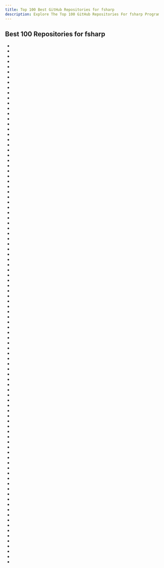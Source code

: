 ```yaml
---
title: Top 100 Best GitHub Repositories for fsharp
description: Explore The Top 100 GitHub Repositories For fsharp Programming Languages Listed Ranked By Most Stargazers And Forks By GitHub Community.
---
```


## Best 100 Repositories for fsharp

- <Badge owner="dotnet" repoName="fsharp" stars="https://img.shields.io/github/stars/dotnet/fsharp?style=flat&logoSize=auto" forks="https://img.shields.io/github/forks/dotnet/fsharp?style=flat&logoSize=auto"/>
- <Badge owner="fable-compiler" repoName="Fable" stars="https://img.shields.io/github/stars/fable-compiler/Fable?style=flat&logoSize=auto" forks="https://img.shields.io/github/forks/fable-compiler/Fable?style=flat&logoSize=auto"/>
- <Badge owner="fsharp" repoName="fsharp" stars="https://img.shields.io/github/stars/fsharp/fsharp?style=flat&logoSize=auto" forks="https://img.shields.io/github/forks/fsharp/fsharp?style=flat&logoSize=auto"/>
- <Badge owner="giraffe-fsharp" repoName="Giraffe" stars="https://img.shields.io/github/stars/giraffe-fsharp/Giraffe?style=flat&logoSize=auto" forks="https://img.shields.io/github/forks/giraffe-fsharp/Giraffe?style=flat&logoSize=auto"/>
- <Badge owner="artempyanykh" repoName="marksman" stars="https://img.shields.io/github/stars/artempyanykh/marksman?style=flat&logoSize=auto" forks="https://img.shields.io/github/forks/artempyanykh/marksman?style=flat&logoSize=auto"/>
- <Badge owner="fsprojects" repoName="Paket" stars="https://img.shields.io/github/stars/fsprojects/Paket?style=flat&logoSize=auto" forks="https://img.shields.io/github/forks/fsprojects/Paket?style=flat&logoSize=auto"/>
- <Badge owner="darklang" repoName="dark" stars="https://img.shields.io/github/stars/darklang/dark?style=flat&logoSize=auto" forks="https://img.shields.io/github/forks/darklang/dark?style=flat&logoSize=auto"/>
- <Badge owner="yatli" repoName="fvim" stars="https://img.shields.io/github/stars/yatli/fvim?style=flat&logoSize=auto" forks="https://img.shields.io/github/forks/yatli/fvim?style=flat&logoSize=auto"/>
- <Badge owner="SuaveIO" repoName="suave" stars="https://img.shields.io/github/stars/SuaveIO/suave?style=flat&logoSize=auto" forks="https://img.shields.io/github/forks/SuaveIO/suave?style=flat&logoSize=auto"/>
- <Badge owner="ChrisMarinos" repoName="FSharpKoans" stars="https://img.shields.io/github/stars/ChrisMarinos/FSharpKoans?style=flat&logoSize=auto" forks="https://img.shields.io/github/forks/ChrisMarinos/FSharpKoans?style=flat&logoSize=auto"/>
- <Badge owner="fsprojects" repoName="FAKE" stars="https://img.shields.io/github/stars/fsprojects/FAKE?style=flat&logoSize=auto" forks="https://img.shields.io/github/forks/fsprojects/FAKE?style=flat&logoSize=auto"/>
- <Badge owner="fscheck" repoName="FsCheck" stars="https://img.shields.io/github/stars/fscheck/FsCheck?style=flat&logoSize=auto" forks="https://img.shields.io/github/forks/fscheck/FsCheck?style=flat&logoSize=auto"/>
- <Badge owner="fabulous-dev" repoName="Fabulous" stars="https://img.shields.io/github/stars/fabulous-dev/Fabulous?style=flat&logoSize=auto" forks="https://img.shields.io/github/forks/fabulous-dev/Fabulous?style=flat&logoSize=auto"/>
- <Badge owner="bryanedds" repoName="Nu" stars="https://img.shields.io/github/stars/bryanedds/Nu?style=flat&logoSize=auto" forks="https://img.shields.io/github/forks/bryanedds/Nu?style=flat&logoSize=auto"/>
- <Badge owner="fsbolero" repoName="Bolero" stars="https://img.shields.io/github/stars/fsbolero/Bolero?style=flat&logoSize=auto" forks="https://img.shields.io/github/forks/fsbolero/Bolero?style=flat&logoSize=auto"/>
- <Badge owner="fsprojects" repoName="Avalonia.FuncUI" stars="https://img.shields.io/github/stars/fsprojects/Avalonia.FuncUI?style=flat&logoSize=auto" forks="https://img.shields.io/github/forks/fsprojects/Avalonia.FuncUI?style=flat&logoSize=auto"/>
- <Badge owner="fslaborg" repoName="Deedle" stars="https://img.shields.io/github/stars/fslaborg/Deedle?style=flat&logoSize=auto" forks="https://img.shields.io/github/forks/fslaborg/Deedle?style=flat&logoSize=auto"/>
- <Badge owner="LoopPerfect" repoName="buckaroo" stars="https://img.shields.io/github/stars/LoopPerfect/buckaroo?style=flat&logoSize=auto" forks="https://img.shields.io/github/forks/LoopPerfect/buckaroo?style=flat&logoSize=auto"/>
- <Badge owner="ionide" repoName="ionide-vscode-fsharp" stars="https://img.shields.io/github/stars/ionide/ionide-vscode-fsharp?style=flat&logoSize=auto" forks="https://img.shields.io/github/forks/ionide/ionide-vscode-fsharp?style=flat&logoSize=auto"/>
- <Badge owner="fsprojects" repoName="FSharpPlus" stars="https://img.shields.io/github/stars/fsprojects/FSharpPlus?style=flat&logoSize=auto" forks="https://img.shields.io/github/forks/fsprojects/FSharpPlus?style=flat&logoSize=auto"/>
- <Badge owner="elmish" repoName="elmish" stars="https://img.shields.io/github/stars/elmish/elmish?style=flat&logoSize=auto" forks="https://img.shields.io/github/forks/elmish/elmish?style=flat&logoSize=auto"/>
- <Badge owner="fsprojects" repoName="FSharp.Data" stars="https://img.shields.io/github/stars/fsprojects/FSharp.Data?style=flat&logoSize=auto" forks="https://img.shields.io/github/forks/fsprojects/FSharp.Data?style=flat&logoSize=auto"/>
- <Badge owner="fsprojects" repoName="fantomas" stars="https://img.shields.io/github/stars/fsprojects/fantomas?style=flat&logoSize=auto" forks="https://img.shields.io/github/forks/fsprojects/fantomas?style=flat&logoSize=auto"/>
- <Badge owner="SaturnFramework" repoName="Saturn" stars="https://img.shields.io/github/stars/SaturnFramework/Saturn?style=flat&logoSize=auto" forks="https://img.shields.io/github/forks/SaturnFramework/Saturn?style=flat&logoSize=auto"/>
- <Badge owner="dotnet" repoName="performance" stars="https://img.shields.io/github/stars/dotnet/performance?style=flat&logoSize=auto" forks="https://img.shields.io/github/forks/dotnet/performance?style=flat&logoSize=auto"/>
- <Badge owner="fsprojects" repoName="FSharpx.Extras" stars="https://img.shields.io/github/stars/fsprojects/FSharpx.Extras?style=flat&logoSize=auto" forks="https://img.shields.io/github/forks/fsprojects/FSharpx.Extras?style=flat&logoSize=auto"/>
- <Badge owner="haf" repoName="expecto" stars="https://img.shields.io/github/stars/haf/expecto?style=flat&logoSize=auto" forks="https://img.shields.io/github/forks/haf/expecto?style=flat&logoSize=auto"/>
- <Badge owner="fsprojects" repoName="Rezoom.SQL" stars="https://img.shields.io/github/stars/fsprojects/Rezoom.SQL?style=flat&logoSize=auto" forks="https://img.shields.io/github/forks/fsprojects/Rezoom.SQL?style=flat&logoSize=auto"/>
- <Badge owner="plotly" repoName="Plotly.NET" stars="https://img.shields.io/github/stars/plotly/Plotly.NET?style=flat&logoSize=auto" forks="https://img.shields.io/github/forks/plotly/Plotly.NET?style=flat&logoSize=auto"/>
- <Badge owner="swlaschin" repoName="Railway-Oriented-Programming-Example" stars="https://img.shields.io/github/stars/swlaschin/Railway-Oriented-Programming-Example?style=flat&logoSize=auto" forks="https://img.shields.io/github/forks/swlaschin/Railway-Oriented-Programming-Example?style=flat&logoSize=auto"/>
- <Badge owner="dotnet-websharper" repoName="core" stars="https://img.shields.io/github/stars/dotnet-websharper/core?style=flat&logoSize=auto" forks="https://img.shields.io/github/forks/dotnet-websharper/core?style=flat&logoSize=auto"/>
- <Badge owner="razzmatazz" repoName="csharp-language-server" stars="https://img.shields.io/github/stars/razzmatazz/csharp-language-server?style=flat&logoSize=auto" forks="https://img.shields.io/github/forks/razzmatazz/csharp-language-server?style=flat&logoSize=auto"/>
- <Badge owner="DiffSharp" repoName="DiffSharp" stars="https://img.shields.io/github/stars/DiffSharp/DiffSharp?style=flat&logoSize=auto" forks="https://img.shields.io/github/forks/DiffSharp/DiffSharp?style=flat&logoSize=auto"/>
- <Badge owner="fsprojects" repoName="SQLProvider" stars="https://img.shields.io/github/stars/fsprojects/SQLProvider?style=flat&logoSize=auto" forks="https://img.shields.io/github/forks/fsprojects/SQLProvider?style=flat&logoSize=auto"/>
- <Badge owner="Zaid-Ajaj" repoName="Feliz" stars="https://img.shields.io/github/stars/Zaid-Ajaj/Feliz?style=flat&logoSize=auto" forks="https://img.shields.io/github/forks/Zaid-Ajaj/Feliz?style=flat&logoSize=auto"/>
- <Badge owner="ScottArbeit" repoName="Grace" stars="https://img.shields.io/github/stars/ScottArbeit/Grace?style=flat&logoSize=auto" forks="https://img.shields.io/github/forks/ScottArbeit/Grace?style=flat&logoSize=auto"/>
- <Badge owner="pimbrouwers" repoName="Falco" stars="https://img.shields.io/github/stars/pimbrouwers/Falco?style=flat&logoSize=auto" forks="https://img.shields.io/github/forks/pimbrouwers/Falco?style=flat&logoSize=auto"/>
- <Badge owner="CompositionalIT" repoName="farmer" stars="https://img.shields.io/github/stars/CompositionalIT/farmer?style=flat&logoSize=auto" forks="https://img.shields.io/github/forks/CompositionalIT/farmer?style=flat&logoSize=auto"/>
- <Badge owner="causiq" repoName="logary" stars="https://img.shields.io/github/stars/causiq/logary?style=flat&logoSize=auto" forks="https://img.shields.io/github/forks/causiq/logary?style=flat&logoSize=auto"/>
- <Badge owner="Hopac" repoName="Hopac" stars="https://img.shields.io/github/stars/Hopac/Hopac?style=flat&logoSize=auto" forks="https://img.shields.io/github/forks/Hopac/Hopac?style=flat&logoSize=auto"/>
- <Badge owner="stephan-tolksdorf" repoName="fparsec" stars="https://img.shields.io/github/stars/stephan-tolksdorf/fparsec?style=flat&logoSize=auto" forks="https://img.shields.io/github/forks/stephan-tolksdorf/fparsec?style=flat&logoSize=auto"/>
- <Badge owner="fsharp" repoName="fslang-design" stars="https://img.shields.io/github/stars/fsharp/fslang-design?style=flat&logoSize=auto" forks="https://img.shields.io/github/forks/fsharp/fslang-design?style=flat&logoSize=auto"/>
- <Badge owner="fsprojects" repoName="ProjectScaffold" stars="https://img.shields.io/github/stars/fsprojects/ProjectScaffold?style=flat&logoSize=auto" forks="https://img.shields.io/github/forks/fsprojects/ProjectScaffold?style=flat&logoSize=auto"/>
- <Badge owner="atsapura" repoName="CardManagement" stars="https://img.shields.io/github/stars/atsapura/CardManagement?style=flat&logoSize=auto" forks="https://img.shields.io/github/forks/atsapura/CardManagement?style=flat&logoSize=auto"/>
- <Badge owner="stkb" repoName="Rewrap" stars="https://img.shields.io/github/stars/stkb/Rewrap?style=flat&logoSize=auto" forks="https://img.shields.io/github/forks/stkb/Rewrap?style=flat&logoSize=auto"/>
- <Badge owner="lefthandedgoat" repoName="canopy" stars="https://img.shields.io/github/stars/lefthandedgoat/canopy?style=flat&logoSize=auto" forks="https://img.shields.io/github/forks/lefthandedgoat/canopy?style=flat&logoSize=auto"/>
- <Badge owner="SteveGilham" repoName="altcover" stars="https://img.shields.io/github/stars/SteveGilham/altcover?style=flat&logoSize=auto" forks="https://img.shields.io/github/forks/SteveGilham/altcover?style=flat&logoSize=auto"/>
- <Badge owner="SAFE-Stack" repoName="SAFE-BookStore" stars="https://img.shields.io/github/stars/SAFE-Stack/SAFE-BookStore?style=flat&logoSize=auto" forks="https://img.shields.io/github/forks/SAFE-Stack/SAFE-BookStore?style=flat&logoSize=auto"/>
- <Badge owner="nessos" repoName="LinqOptimizer" stars="https://img.shields.io/github/stars/nessos/LinqOptimizer?style=flat&logoSize=auto" forks="https://img.shields.io/github/forks/nessos/LinqOptimizer?style=flat&logoSize=auto"/>
- <Badge owner="jet" repoName="equinox" stars="https://img.shields.io/github/stars/jet/equinox?style=flat&logoSize=auto" forks="https://img.shields.io/github/forks/jet/equinox?style=flat&logoSize=auto"/>
- <Badge owner="demystifyfp" repoName="FsToolkit.ErrorHandling" stars="https://img.shields.io/github/stars/demystifyfp/FsToolkit.ErrorHandling?style=flat&logoSize=auto" forks="https://img.shields.io/github/forks/demystifyfp/FsToolkit.ErrorHandling?style=flat&logoSize=auto"/>
- <Badge owner="fsprojects" repoName="FSharp.Formatting" stars="https://img.shields.io/github/stars/fsprojects/FSharp.Formatting?style=flat&logoSize=auto" forks="https://img.shields.io/github/forks/fsprojects/FSharp.Formatting?style=flat&logoSize=auto"/>
- <Badge owner="fsprojects" repoName="Argu" stars="https://img.shields.io/github/stars/fsprojects/Argu?style=flat&logoSize=auto" forks="https://img.shields.io/github/forks/fsprojects/Argu?style=flat&logoSize=auto"/>
- <Badge owner="SchlenkR" repoName="FsHttp" stars="https://img.shields.io/github/stars/SchlenkR/FsHttp?style=flat&logoSize=auto" forks="https://img.shields.io/github/forks/SchlenkR/FsHttp?style=flat&logoSize=auto"/>
- <Badge owner="ZachBray" repoName="FunScript" stars="https://img.shields.io/github/stars/ZachBray/FunScript?style=flat&logoSize=auto" forks="https://img.shields.io/github/forks/ZachBray/FunScript?style=flat&logoSize=auto"/>
- <Badge owner="StationQ" repoName="Liquid" stars="https://img.shields.io/github/stars/StationQ/Liquid?style=flat&logoSize=auto" forks="https://img.shields.io/github/forks/StationQ/Liquid?style=flat&logoSize=auto"/>
- <Badge owner="swlaschin" repoName="DomainModelingMadeFunctional" stars="https://img.shields.io/github/stars/swlaschin/DomainModelingMadeFunctional?style=flat&logoSize=auto" forks="https://img.shields.io/github/forks/swlaschin/DomainModelingMadeFunctional?style=flat&logoSize=auto"/>
- <Badge owner="elmish" repoName="Elmish.WPF" stars="https://img.shields.io/github/stars/elmish/Elmish.WPF?style=flat&logoSize=auto" forks="https://img.shields.io/github/forks/elmish/Elmish.WPF?style=flat&logoSize=auto"/>
- <Badge owner="fsprojects" repoName="FsUnit" stars="https://img.shields.io/github/stars/fsprojects/FsUnit?style=flat&logoSize=auto" forks="https://img.shields.io/github/forks/fsprojects/FsUnit?style=flat&logoSize=auto"/>
- <Badge owner="B2R2-org" repoName="B2R2" stars="https://img.shields.io/github/stars/B2R2-org/B2R2?style=flat&logoSize=auto" forks="https://img.shields.io/github/forks/B2R2-org/B2R2?style=flat&logoSize=auto"/>
- <Badge owner="ionide" repoName="FsAutoComplete" stars="https://img.shields.io/github/stars/ionide/FsAutoComplete?style=flat&logoSize=auto" forks="https://img.shields.io/github/forks/ionide/FsAutoComplete?style=flat&logoSize=auto"/>
- <Badge owner="AshleyF" repoName="VimSpeak" stars="https://img.shields.io/github/stars/AshleyF/VimSpeak?style=flat&logoSize=auto" forks="https://img.shields.io/github/forks/AshleyF/VimSpeak?style=flat&logoSize=auto"/>
- <Badge owner="fsprojects" repoName="FSharp.Data.GraphQL" stars="https://img.shields.io/github/stars/fsprojects/FSharp.Data.GraphQL?style=flat&logoSize=auto" forks="https://img.shields.io/github/forks/fsprojects/FSharp.Data.GraphQL?style=flat&logoSize=auto"/>
- <Badge owner="nessos" repoName="Streams" stars="https://img.shields.io/github/stars/nessos/Streams?style=flat&logoSize=auto" forks="https://img.shields.io/github/forks/nessos/Streams?style=flat&logoSize=auto"/>
- <Badge owner="CompositionalIT" repoName="SAFE-Dojo" stars="https://img.shields.io/github/stars/CompositionalIT/SAFE-Dojo?style=flat&logoSize=auto" forks="https://img.shields.io/github/forks/CompositionalIT/SAFE-Dojo?style=flat&logoSize=auto"/>
- <Badge owner="Dzoukr" repoName="Dapper.FSharp" stars="https://img.shields.io/github/stars/Dzoukr/Dapper.FSharp?style=flat&logoSize=auto" forks="https://img.shields.io/github/forks/Dzoukr/Dapper.FSharp?style=flat&logoSize=auto"/>
- <Badge owner="microsoft" repoName="fsharplu" stars="https://img.shields.io/github/stars/microsoft/fsharplu?style=flat&logoSize=auto" forks="https://img.shields.io/github/forks/microsoft/fsharplu?style=flat&logoSize=auto"/>
- <Badge owner="mathnet" repoName="mathnet-symbolics" stars="https://img.shields.io/github/stars/mathnet/mathnet-symbolics?style=flat&logoSize=auto" forks="https://img.shields.io/github/forks/mathnet/mathnet-symbolics?style=flat&logoSize=auto"/>
- <Badge owner="MoiraeSoftware" repoName="myriad" stars="https://img.shields.io/github/stars/MoiraeSoftware/myriad?style=flat&logoSize=auto" forks="https://img.shields.io/github/forks/MoiraeSoftware/myriad?style=flat&logoSize=auto"/>
- <Badge owner="Tarmil" repoName="FSharp.SystemTextJson" stars="https://img.shields.io/github/stars/Tarmil/FSharp.SystemTextJson?style=flat&logoSize=auto" forks="https://img.shields.io/github/forks/Tarmil/FSharp.SystemTextJson?style=flat&logoSize=auto"/>
- <Badge owner="mbraceproject" repoName="FsPickler" stars="https://img.shields.io/github/stars/mbraceproject/FsPickler?style=flat&logoSize=auto" forks="https://img.shields.io/github/forks/mbraceproject/FsPickler?style=flat&logoSize=auto"/>
- <Badge owner="JetBrains" repoName="resharper-fsharp" stars="https://img.shields.io/github/stars/JetBrains/resharper-fsharp?style=flat&logoSize=auto" forks="https://img.shields.io/github/forks/JetBrains/resharper-fsharp?style=flat&logoSize=auto"/>
- <Badge owner="fsprojects" repoName="fsharp-cheatsheet" stars="https://img.shields.io/github/stars/fsprojects/fsharp-cheatsheet?style=flat&logoSize=auto" forks="https://img.shields.io/github/forks/fsprojects/fsharp-cheatsheet?style=flat&logoSize=auto"/>
- <Badge owner="Zaid-Ajaj" repoName="Npgsql.FSharp" stars="https://img.shields.io/github/stars/Zaid-Ajaj/Npgsql.FSharp?style=flat&logoSize=auto" forks="https://img.shields.io/github/forks/Zaid-Ajaj/Npgsql.FSharp?style=flat&logoSize=auto"/>
- <Badge owner="fsprojects-archive" repoName="zzarchive-VisualFSharpPowerTools" stars="https://img.shields.io/github/stars/fsprojects-archive/zzarchive-VisualFSharpPowerTools?style=flat&logoSize=auto" forks="https://img.shields.io/github/forks/fsprojects-archive/zzarchive-VisualFSharpPowerTools?style=flat&logoSize=auto"/>
- <Badge owner="fsprojects" repoName="FSharpLint" stars="https://img.shields.io/github/stars/fsprojects/FSharpLint?style=flat&logoSize=auto" forks="https://img.shields.io/github/forks/fsprojects/FSharpLint?style=flat&logoSize=auto"/>
- <Badge owner="fsprojects" repoName="pulsar-client-dotnet" stars="https://img.shields.io/github/stars/fsprojects/pulsar-client-dotnet?style=flat&logoSize=auto" forks="https://img.shields.io/github/forks/fsprojects/pulsar-client-dotnet?style=flat&logoSize=auto"/>
- <Badge owner="eiriktsarpalis" repoName="TypeShape" stars="https://img.shields.io/github/stars/eiriktsarpalis/TypeShape?style=flat&logoSize=auto" forks="https://img.shields.io/github/forks/eiriktsarpalis/TypeShape?style=flat&logoSize=auto"/>
- <Badge owner="fsprojects" repoName="FSharp.TypeProviders.SDK" stars="https://img.shields.io/github/stars/fsprojects/FSharp.TypeProviders.SDK?style=flat&logoSize=auto" forks="https://img.shields.io/github/forks/fsprojects/FSharp.TypeProviders.SDK?style=flat&logoSize=auto"/>
- <Badge owner="SwensenSoftware" repoName="unquote" stars="https://img.shields.io/github/stars/SwensenSoftware/unquote?style=flat&logoSize=auto" forks="https://img.shields.io/github/forks/SwensenSoftware/unquote?style=flat&logoSize=auto"/>
- <Badge owner="fslaborg" repoName="XPlot" stars="https://img.shields.io/github/stars/fslaborg/XPlot?style=flat&logoSize=auto" forks="https://img.shields.io/github/forks/fslaborg/XPlot?style=flat&logoSize=auto"/>
- <Badge owner="mrthefakeperson" repoName="Excel-Virtual-Machine" stars="https://img.shields.io/github/stars/mrthefakeperson/Excel-Virtual-Machine?style=flat&logoSize=auto" forks="https://img.shields.io/github/forks/mrthefakeperson/Excel-Virtual-Machine?style=flat&logoSize=auto"/>
- <Badge owner="SAFE-Stack" repoName="SAFE-template" stars="https://img.shields.io/github/stars/SAFE-Stack/SAFE-template?style=flat&logoSize=auto" forks="https://img.shields.io/github/forks/SAFE-Stack/SAFE-template?style=flat&logoSize=auto"/>
- <Badge owner="fsprojects" repoName="FSharp.Control.Reactive" stars="https://img.shields.io/github/stars/fsprojects/FSharp.Control.Reactive?style=flat&logoSize=auto" forks="https://img.shields.io/github/forks/fsprojects/FSharp.Control.Reactive?style=flat&logoSize=auto"/>
- <Badge owner="mrLSD" repoName="riscv-fs" stars="https://img.shields.io/github/stars/mrLSD/riscv-fs?style=flat&logoSize=auto" forks="https://img.shields.io/github/forks/mrLSD/riscv-fs?style=flat&logoSize=auto"/>
- <Badge owner="kjnilsson" repoName="fez" stars="https://img.shields.io/github/stars/kjnilsson/fez?style=flat&logoSize=auto" forks="https://img.shields.io/github/forks/kjnilsson/fez?style=flat&logoSize=auto"/>
- <Badge owner="fable-compiler" repoName="fable-react" stars="https://img.shields.io/github/stars/fable-compiler/fable-react?style=flat&logoSize=auto" forks="https://img.shields.io/github/forks/fable-compiler/fable-react?style=flat&logoSize=auto"/>
- <Badge owner="praeclarum" repoName="1brc" stars="https://img.shields.io/github/stars/praeclarum/1brc?style=flat&logoSize=auto" forks="https://img.shields.io/github/forks/praeclarum/1brc?style=flat&logoSize=auto"/>
- <Badge owner="Zaid-Ajaj" repoName="Fable.Remoting" stars="https://img.shields.io/github/stars/Zaid-Ajaj/Fable.Remoting?style=flat&logoSize=auto" forks="https://img.shields.io/github/forks/Zaid-Ajaj/Fable.Remoting?style=flat&logoSize=auto"/>
- <Badge owner="hedgehogqa" repoName="fsharp-hedgehog" stars="https://img.shields.io/github/stars/hedgehogqa/fsharp-hedgehog?style=flat&logoSize=auto" forks="https://img.shields.io/github/forks/hedgehogqa/fsharp-hedgehog?style=flat&logoSize=auto"/>
- <Badge owner="project-everest" repoName="vale" stars="https://img.shields.io/github/stars/project-everest/vale?style=flat&logoSize=auto" forks="https://img.shields.io/github/forks/project-everest/vale?style=flat&logoSize=auto"/>
- <Badge owner="maxime-esa" repoName="asn1scc" stars="https://img.shields.io/github/stars/maxime-esa/asn1scc?style=flat&logoSize=auto" forks="https://img.shields.io/github/forks/maxime-esa/asn1scc?style=flat&logoSize=auto"/>
- <Badge owner="TheAngryByrd" repoName="MiniScaffold" stars="https://img.shields.io/github/stars/TheAngryByrd/MiniScaffold?style=flat&logoSize=auto" forks="https://img.shields.io/github/forks/TheAngryByrd/MiniScaffold?style=flat&logoSize=auto"/>
- <Badge owner="namigop" repoName="OneBella" stars="https://img.shields.io/github/stars/namigop/OneBella?style=flat&logoSize=auto" forks="https://img.shields.io/github/forks/namigop/OneBella?style=flat&logoSize=auto"/>
- <Badge owner="fsprojects" repoName="SwaggerProvider" stars="https://img.shields.io/github/stars/fsprojects/SwaggerProvider?style=flat&logoSize=auto" forks="https://img.shields.io/github/forks/fsprojects/SwaggerProvider?style=flat&logoSize=auto"/>
- <Badge owner="rfvgyhn" repoName="min-ed-launcher" stars="https://img.shields.io/github/stars/rfvgyhn/min-ed-launcher?style=flat&logoSize=auto" forks="https://img.shields.io/github/forks/rfvgyhn/min-ed-launcher?style=flat&logoSize=auto"/>
- <Badge owner="microsoft" repoName="rest-api-fuzz-testing" stars="https://img.shields.io/github/stars/microsoft/rest-api-fuzz-testing?style=flat&logoSize=auto" forks="https://img.shields.io/github/forks/microsoft/rest-api-fuzz-testing?style=flat&logoSize=auto"/>
- <Badge owner="Lanayx" repoName="Oxpecker" stars="https://img.shields.io/github/stars/Lanayx/Oxpecker?style=flat&logoSize=auto" forks="https://img.shields.io/github/forks/Lanayx/Oxpecker?style=flat&logoSize=auto"/>
- <Badge owner="fsprojects" repoName="FsReveal" stars="https://img.shields.io/github/stars/fsprojects/FsReveal?style=flat&logoSize=auto" forks="https://img.shields.io/github/forks/fsprojects/FsReveal?style=flat&logoSize=auto"/>
- <Badge owner="ChrisPritchard" repoName="FSH" stars="https://img.shields.io/github/stars/ChrisPritchard/FSH?style=flat&logoSize=auto" forks="https://img.shields.io/github/forks/ChrisPritchard/FSH?style=flat&logoSize=auto"/>
